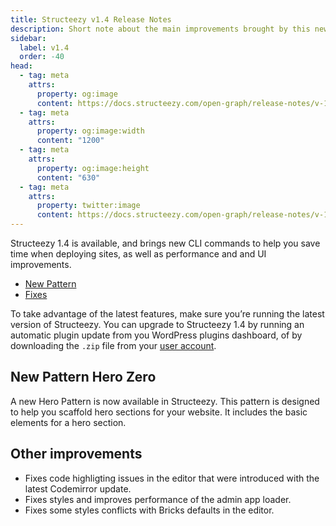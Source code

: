 ```yaml
---
title: Structeezy v1.4 Release Notes
description: Short note about the main improvements brought by this new version.
sidebar:
  label: v1.4
  order: -40
head:
  - tag: meta
    attrs:
      property: og:image
      content: https://docs.structeezy.com/open-graph/release-notes/v-1-4.png
  - tag: meta
    attrs:
      property: og:image:width
      content: "1200"
  - tag: meta
    attrs:
      property: og:image:height
      content: "630"
  - tag: meta
    attrs:
      property: twitter:image
      content: https://docs.structeezy.com/open-graph/release-notes/v-1-4.png
---
```


<Release version="1.4" />

Structeezy 1.4 is available, and brings new CLI commands to help you save time when deploying sites, as well as performance and and UI improvements.

- [New Pattern](#new-pattern)
- [Fixes](#fixes)

To take advantage of the latest features, make sure you’re running the latest version of Structeezy. You can upgrade to Structeezy 1.4 by running an automatic plugin update from you WordPress plugins dashboard, of by downloading the `.zip` file from your [user account](https://structeezy.com/my-account/).

## New Pattern Hero Zero

A new Hero Pattern is now available in Structeezy. This pattern is designed to help you scaffold hero sections for your website. It includes the basic elements for a hero section.

## Other improvements

- Fixes code highligting issues in the editor that were introduced with the latest Codemirror update.
- Fixes styles and improves performance of the admin app loader.
- Fixes some styles conflicts with Bricks defaults in the editor.
